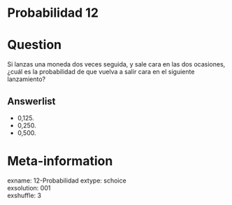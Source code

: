 # Probabilidad 12

Question
========

Si lanzas una moneda dos veces seguida, y sale cara en las dos ocasiones, ¿cuál es la probabilidad de que vuelva a salir cara en el siguiente lanzamiento?

Answerlist
----------
* 0,125.  
* 0,250.  
* 0,500.  


Meta-information
================
exname: 12-Probabilidad
extype: schoice  
exsolution: 001  
exshuffle: 3  

